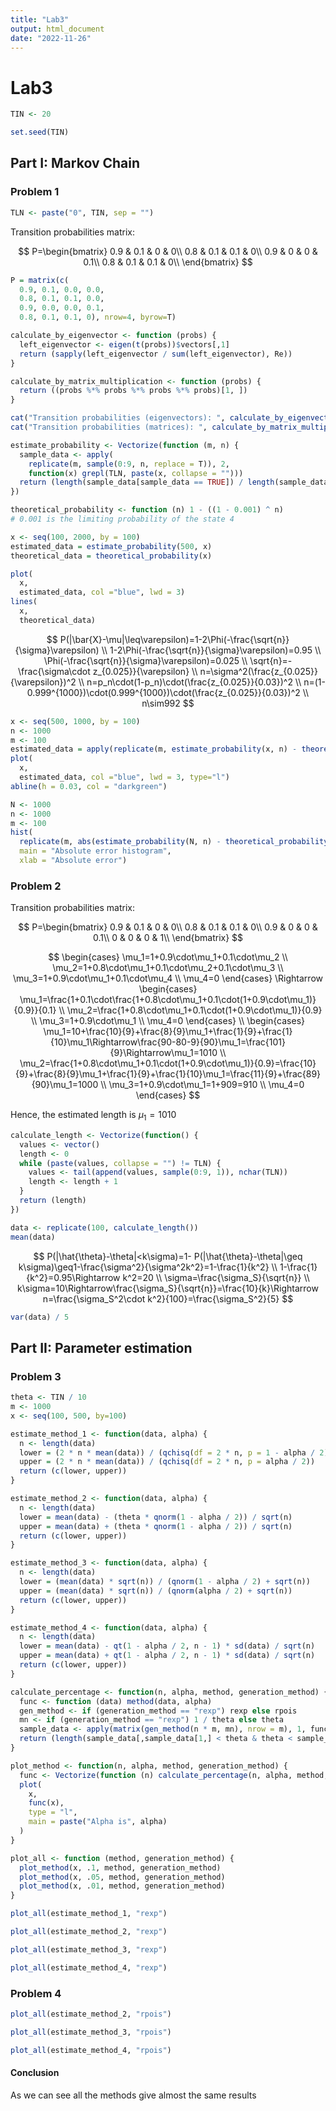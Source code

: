 ```yaml
---
title: "Lab3"
output: html_document
date: "2022-11-26"
---
```


# Lab3

```r
TIN <- 20

set.seed(TIN)
```

## Part I: Markov Chain

### Problem 1

```r
TLN <- paste("0", TIN, sep = "")
```

Transition probabilities matrix:

$$
P=\begin{bmatrix}
0.9 & 0.1 & 0 & 0\\
0.8 & 0.1 & 0.1 & 0\\
0.9 & 0 & 0 & 0.1\\
0.8 & 0.1 & 0.1 & 0\\
\end{bmatrix}
$$

```r
P = matrix(c(
  0.9, 0.1, 0.0, 0.0,
  0.8, 0.1, 0.1, 0.0,
  0.9, 0.0, 0.0, 0.1,
  0.8, 0.1, 0.1, 0), nrow=4, byrow=T)

calculate_by_eigenvector <- function (probs) {
  left_eigenvector <- eigen(t(probs))$vectors[,1]
  return (sapply(left_eigenvector / sum(left_eigenvector), Re))
}

calculate_by_matrix_multiplication <- function (probs) {
  return ((probs %*% probs %*% probs %*% probs)[1, ])
}

cat("Transition probabilities (eigenvectors): ", calculate_by_eigenvector(P), "\n")
cat("Transition probabilities (matrices): ", calculate_by_matrix_multiplication(P))

```

```r
estimate_probability <- Vectorize(function (m, n) {
  sample_data <- apply(
    replicate(m, sample(0:9, n, replace = T)), 2,
    function(x) grepl(TLN, paste(x, collapse = "")))
  return (length(sample_data[sample_data == TRUE]) / length(sample_data))
})

theoretical_probability <- function (n) 1 - ((1 - 0.001) ^ n)
# 0.001 is the limiting probability of the state 4
```

```r
x <- seq(100, 2000, by = 100)
estimated_data = estimate_probability(500, x)
theoretical_data = theoretical_probability(x)
```

```r
plot(
  x,
  estimated_data, col ="blue", lwd = 3)
lines(
  x,
  theoretical_data)
```

$$
P(|\bar{X}-\mu|\leq\varepsilon)=1-2\Phi(-\frac{\sqrt{n}}{\sigma}\varepsilon) \\
1-2\Phi(-\frac{\sqrt{n}}{\sigma}\varepsilon)=0.95 \\
\Phi(-\frac{\sqrt{n}}{\sigma}\varepsilon)=0.025 \\
\sqrt{n}=-\frac{\sigma\cdot z_{0.025}}{\varepsilon} \\
n=\sigma^2(\frac{z_{0.025}}{\varepsilon})^2 \\
n=p_n\cdot(1-p_n)\cdot(\frac{z_{0.025}}{0.03})^2 \\
n=(1-0.999^{1000})\cdot(0.999^{1000})\cdot(\frac{z_{0.025}}{0.03})^2 \\
n\sim992 
$$

```r
x <- seq(500, 1000, by = 100)
n <- 1000
m <- 100
estimated_data = apply(replicate(m, estimate_probability(x, n) - theoretical_probability(n)), 1, function (x) quantile(x, .95))
plot(
  x,
  estimated_data, col ="blue", lwd = 3, type="l")
abline(h = 0.03, col = "darkgreen")
```

```r
N <- 1000
n <- 1000
m <- 100
hist(
  replicate(m, abs(estimate_probability(N, n) - theoretical_probability(n))),
  main = "Absolute error histogram",
  xlab = "Absolute error")
```

### Problem 2

Transition probabilities matrix:

$$
P=\begin{bmatrix}
0.9 & 0.1 & 0 & 0\\
0.8 & 0.1 & 0.1 & 0\\
0.9 & 0 & 0 & 0.1\\
0 & 0 & 0 & 1\\
\end{bmatrix}
$$

$$
\begin{cases}
\mu_1=1+0.9\cdot\mu_1+0.1\cdot\mu_2 \\
\mu_2=1+0.8\cdot\mu_1+0.1\cdot\mu_2+0.1\cdot\mu_3 \\
\mu_3=1+0.9\cdot\mu_1+0.1\cdot\mu_4 \\
\mu_4=0
\end{cases}
\Rightarrow
\begin{cases}
\mu_1=\frac{1+0.1\cdot\frac{1+0.8\cdot\mu_1+0.1\cdot(1+0.9\cdot\mu_1)}{0.9}}{0.1} \\
\mu_2=\frac{1+0.8\cdot\mu_1+0.1\cdot(1+0.9\cdot\mu_1)}{0.9} \\
\mu_3=1+0.9\cdot\mu_1 \\
\mu_4=0
\end{cases}
\\
\begin{cases}
\mu_1=10+\frac{10}{9}+\frac{8}{9}\mu_1+\frac{1}{9}+\frac{1}{10}\mu_1\Rightarrow\frac{90-80-9}{90}\mu_1=\frac{101}{9}\Rightarrow\mu_1=1010 \\
\mu_2=\frac{1+0.8\cdot\mu_1+0.1\cdot(1+0.9\cdot\mu_1)}{0.9}=\frac{10}{9}+\frac{8}{9}\mu_1+\frac{1}{9}+\frac{1}{10}\mu_1=\frac{11}{9}+\frac{89}{90}\mu_1=1000 \\
\mu_3=1+0.9\cdot\mu_1=1+909=910 \\
\mu_4=0
\end{cases}
$$

Hence, the estimated length is $\mu_1=1010$

```r
calculate_length <- Vectorize(function() {
  values <- vector()
  length <- 0
  while (paste(values, collapse = "") != TLN) {
    values <- tail(append(values, sample(0:9, 1)), nchar(TLN))
    length <- length + 1
  }
  return (length)
})

data <- replicate(100, calculate_length())
mean(data)
```

$$
P(|\hat{\theta}-\theta|<k\sigma)=1-
P(|\hat{\theta}-\theta|\geq k\sigma)\geq1-\frac{\sigma^2}{\sigma^2k^2}=1-\frac{1}{k^2} \\
1-\frac{1}{k^2}=0.95\Rightarrow k^2=20 \\
\sigma=\frac{\sigma_S}{\sqrt{n}} \\
k\sigma=10\Rightarrow\frac{\sigma_S}{\sqrt{n}}=\frac{10}{k}\Rightarrow n=\frac{\sigma_S^2\cdot k^2}{100}=\frac{\sigma_S^2}{5}
$$

```r
var(data) / 5
```

## Part II: Parameter estimation

### Problem 3

```r
theta <- TIN / 10
m <- 1000
x <- seq(100, 500, by=100)

estimate_method_1 <- function(data, alpha) {
  n <- length(data)
  lower = (2 * n * mean(data)) / (qchisq(df = 2 * n, p = 1 - alpha / 2))
  upper = (2 * n * mean(data)) / (qchisq(df = 2 * n, p = alpha / 2))
  return (c(lower, upper))
}

estimate_method_2 <- function(data, alpha) {
  n <- length(data)
  lower = mean(data) - (theta * qnorm(1 - alpha / 2)) / sqrt(n)
  upper = mean(data) + (theta * qnorm(1 - alpha / 2)) / sqrt(n)
  return (c(lower, upper))
}

estimate_method_3 <- function(data, alpha) {
  n <- length(data)
  lower = (mean(data) * sqrt(n)) / (qnorm(1 - alpha / 2) + sqrt(n))
  upper = (mean(data) * sqrt(n)) / (qnorm(alpha / 2) + sqrt(n))
  return (c(lower, upper))
}

estimate_method_4 <- function(data, alpha) {
  n <- length(data)
  lower = mean(data) - qt(1 - alpha / 2, n - 1) * sd(data) / sqrt(n)
  upper = mean(data) + qt(1 - alpha / 2, n - 1) * sd(data) / sqrt(n)
  return (c(lower, upper))
}

calculate_percentage <- function(n, alpha, method, generation_method) {
  func <- function (data) method(data, alpha)
  gen_method <- if (generation_method == "rexp") rexp else rpois
  mn <- if (generation_method == "rexp") 1 / theta else theta
  sample_data <- apply(matrix(gen_method(n * m, mn), nrow = m), 1, func)
  return (length(sample_data[,sample_data[1,] < theta & theta < sample_data[2,]]) / length(sample_data))
}

plot_method <- function(n, alpha, method, generation_method) {
  func <- Vectorize(function (n) calculate_percentage(n, alpha, method, generation_method))
  plot(
    x,
    func(x),
    type = "l",
    main = paste("Alpha is", alpha)
  )
}

plot_all <- function (method, generation_method) {
  plot_method(x, .1, method, generation_method)
  plot_method(x, .05, method, generation_method)
  plot_method(x, .01, method, generation_method)
}
```

```r
plot_all(estimate_method_1, "rexp")
```

```r
plot_all(estimate_method_2, "rexp")
```

```r
plot_all(estimate_method_3, "rexp")
```

```r
plot_all(estimate_method_4, "rexp")
```

### Problem 4

```r
plot_all(estimate_method_2, "rpois")
```

```r
plot_all(estimate_method_3, "rpois")
```

```r
plot_all(estimate_method_4, "rpois")
```

#### Conclusion

As we can see all the methods give almost the same results
